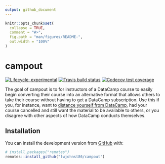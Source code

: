 ```yaml
---
output: github_document
---
```


<!-- README.md is generated from README.Rmd. Please edit that file -->

```r
knitr::opts_chunk$set(
  collapse = TRUE,
  comment = "#>",
  fig.path = "man/figures/README-",
  out.width = "100%"
)
```

# campout

<!-- badges: start -->
[![Lifecycle: experimental](https://img.shields.io/badge/lifecycle-experimental-orange.svg)](https://www.tidyverse.org/lifecycle/#experimental)
[![Travis build status](https://travis-ci.org/lwjohnst86/campout.svg?branch=master)](https://travis-ci.org/lwjohnst86/campout)
[![Codecov test coverage](https://codecov.io/gh/lwjohnst86/campout/branch/master/graph/badge.svg)](https://codecov.io/gh/lwjohnst86/campout?branch=master)
<!-- badges: end -->

The goal of campout is to for instructors of a DataCamp course to easily begin 
converting their course into an alternative format that allows others to take
their course without having to get a DataCamp subscription. Use this if you,
for instance, want to [distance yourself from DataCamp](https://noamross.github.io/datacamp-sexual-assault/),
had your course cancelled and still want the material to be available to others,
or you disagree with other aspects of how DataCamp conducts themselves.

## Installation

You can install the development version from [GitHub](https://github.com/) with:

``` r
# install.packages("remotes")
remotes::install_github("lwjohnst86/campout")
```
